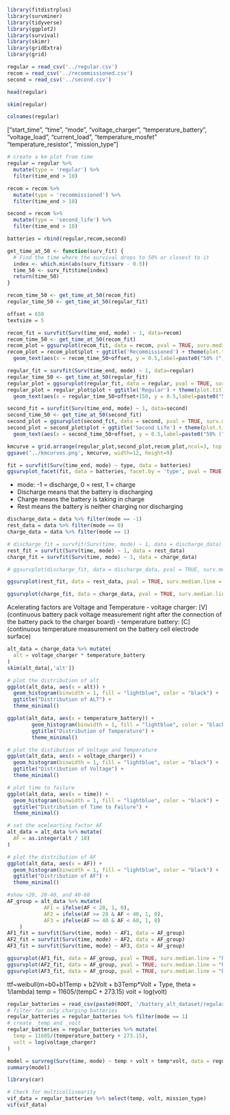 ```r
library(fitdistrplus)
library(survminer)
library(tidyverse)
library(ggplot2)
library(survival)
library(skimr)
library(gridExtra)
library(grid)
```

```r
regular = read_csv('../regular.csv')
recom = read_csv('../recommissioned.csv')
second = read_csv('../second.csv')
```
```r
head(regular)
```

```r
skim(regular)
```
```r
colnames(regular)
```
["start_time", "time", "mode", "voltage_charger", "temperature_battery", "voltage_load", "current_load", "temperature_mosfet"   "temperature_resistor", "mission_type"]
```r
# create a km plot from time
regular = regular %>%
  mutate(type = 'regular') %>%
  filter(time_end > 10)

recom = recom %>%
  mutate(type = 'recommissioned') %>%
  filter(time_end > 10)

second = recom %>%
  mutate(type = 'second_life') %>%
  filter(time_end > 10)

batteries = rbind(regular,recom,second)
```

```r
get_time_at_50 <- function(surv_fit) {
  # Find the time where the survival drops to 50% or closest to it
  index <- which.min(abs(surv_fit$surv - 0.5))
  time_50 <- surv_fit$time[index]
  return(time_50)
}

recom_time_50 <- get_time_at_50(recom_fit)
regular_time_50 <- get_time_at_50(regular_fit)
```

```r
offset = 650
textsize = 5

recom_fit = survfit(Surv(time_end, mode) ~ 1, data=recom)
recom_time_50 <- get_time_at_50(recom_fit)
recom_plot = ggsurvplot(recom_fit, data = recom, pval = TRUE, surv.median.line = "hv", conf.int = TRUE, palette='blue')
recom_plot = recom_plot$plot + ggtitle('Recommissioned') + theme(plot.title = element_text(size = 15, face = "bold"), axis.text = element_text(size=8),axis.title.y = element_blank(),axis.ticks.y = element_blank(),axis.text.y=element_blank(),axis.line.y=element_blank(),legend.title=element_blank(),legend.position="none")+ geom_hline(yintercept = 0.5, linetype = "dashed") + geom_point(aes(x = recom_time_50, y = 0.5),color='black',size=3)+
  geom_text(aes(x = recom_time_50+offset, y = 0.5,label=paste0("50% (", round(recom_time_50, 2), ")")),vjust = -1, size = textsize)

regular_fit = survfit(Surv(time_end, mode) ~ 1, data=regular)
regular_time_50 <- get_time_at_50(regular_fit)
regular_plot = ggsurvplot(regular_fit, data = regular, pval = TRUE, surv.median.line = "hv", conf.int = TRUE, palette = 'red')
regular_plot = regular_plot$plot + ggtitle('Regular') + theme(plot.title = element_text(size = 15, face = "bold"),legend.title=element_blank(),legend.position="none") + geom_hline(yintercept = 0.5, linetype = "dashed") + geom_point(aes(x = regular_time_50, y = 0.5),color='black',size=3)+
  geom_text(aes(x = regular_time_50+offset+150, y = 0.5,label=paste0("50% (", round(regular_time_50, 2), ")")),vjust = -1, size = textsize)

second_fit = survfit(Surv(time_end, mode) ~ 1, data=second)
second_time_50 <- get_time_at_50(second_fit)
second_plot = ggsurvplot(second_fit, data = second, pval = TRUE, surv.median.line = "hv", conf.int = TRUE, palette = 'forestgreen')
second_plot = second_plot$plot + ggtitle('Second Life') + theme(plot.title = element_text(size = 15, face = "bold"), legend.title=element_blank(), axis.title.y = element_blank(), axis.ticks.y = element_blank(),axis.text.y=element_blank(), legend.position="none",axis.line.y = element_blank()) + geom_hline(yintercept = 0.5, linetype = "dashed") + geom_point(aes(x = second_time_50, y = 0.5),color='black',size=3)+
  geom_text(aes(x = second_time_50+offset, y = 0.5,label=paste0("50% (", round(second_time_50, 2), ")")),vjust = -1, size = textsize)
```

```r
kmcurve = grid.arrange(regular_plot,second_plot,recom_plot,ncol=3, top = textGrob('Kaplan-Meyer Curves for Battery Packs',gp=gpar(fontsize=20,face='bold')))
ggsave('../kmcurves.png', kmcurve, width=12, height=9)
```

```r
fit = survfit(Surv(time_end, mode) ~ type, data = batteries)
ggsurvplot_facet(fit, data = batteries, facet.by = 'type', pval = TRUE, surv.median.line = "hv", conf.int = TRUE) + ggtitle("KM curve for Batteries")
```
- mode: -1 = discharge, 0 = rest, 1 = charge
- Discharge means that the battery is discharging
- Charge means the battery is taking in charge
- Rest means the battery is neither charging nor discharging
```r
discharge_data = data %>% filter(mode == -1)
rest_data = data %>% filter(mode == 0)
charge_data = data %>% filter(mode == 1)
```
```r
# discharge_fit = survfit(Surv(time, mode) ~ 1, data = discharge_data)
rest_fit = survfit(Surv(time, mode) ~ 1, data = rest_data)
charge_fit = survfit(Surv(time, mode) ~ 1, data = charge_data)
```
```r
# ggsurvplot(discharge_fit, data = discharge_data, pval = TRUE, surv.median.line = "hv", conf.int = TRUE) + ggtitle("KM curve for Discharging Batteries")
```
```r
ggsurvplot(rest_fit, data = rest_data, pval = TRUE, surv.median.line = "hv", conf.int = TRUE) + ggtitle("KM curve for Batteries at Rest")
```
```r
ggsurvplot(charge_fit, data = charge_data, pval = TRUE, surv.median.line = "hv", conf.int = TRUE) + ggtitle("KM curve for Charging Batteries")
```
Acelerating factors are Voltage and Temperature
- voltage charger: [V] (continuous battery pack voltage measurement right after the connection of the battery pack to the charger board)
- temperature battery: [C] (continuous temperature measurement on the battery cell electrode surface)
```r
alt_data = charge_data %>% mutate(
  alt = voltage_charger * temperature_battery
)
skim(alt_data[,'alt'])
```
```r
# plot the distribution of alt
ggplot(alt_data, aes(x = alt)) +
  geom_histogram(binwidth = 1, fill = "lightblue", color = "black") +
  ggtitle("Distribution of ALT") +
  theme_minimal()
```
```r
ggplot(alt_data, aes(x = temperature_battery)) +
        geom_histogram(binwidth = 1, fill = "lightblue", color = "black") +
        ggtitle("Distribution of Temperature") +
        theme_minimal()
```
```r
# plot the distibution of Voltage and Temperature
ggplot(alt_data, aes(x = voltage_charger)) +
  geom_histogram(binwidth = 1, fill = "lightblue", color = "black") +
  ggtitle("Distribution of Voltage") +
  theme_minimal()
```
```r
# plot time to failure
ggplot(alt_data, aes(x = time)) +
  geom_histogram(binwidth = 1, fill = "lightblue", color = "black") +
  ggtitle("Distribution of Time to Failure") +
  theme_minimal()
```
```r
# set the acelearting factor AF
alt_data = alt_data %>% mutate(
  AF = as.integer(alt / 10)
)
```
```r
# plot the distribution of AF
ggplot(alt_data, aes(x = AF)) +
  geom_histogram(binwidth = 1, fill = "lightblue", color = "black") +
  ggtitle("Distribution of AF") +
  theme_minimal()

```
```r
#show <20, 20-40, and 40-60
AF_group = alt_data %>% mutate(
            AF1 = ifelse(AF < 20, 1, 0),
            AF2 = ifelse(AF >= 20 & AF < 40, 1, 0),
            AF3 = ifelse(AF >= 40 & AF < 60, 1, 0)
    )
AF1_fit = survfit(Surv(time, mode) ~ AF1, data = AF_group)
AF2_fit = survfit(Surv(time, mode) ~ AF2, data = AF_group)
AF3_fit = survfit(Surv(time, mode) ~ AF3, data = AF_group)
```
```r
ggsurvplot(AF1_fit, data = AF_group, pval = TRUE, surv.median.line = "hv", conf.int = TRUE) + ggtitle("KM curve for AF < 20")
ggsurvplot(AF2_fit, data = AF_group, pval = TRUE, surv.median.line = "hv", conf.int = TRUE) + ggtitle("KM curve for 20 <= AF < 40")
ggsurvplot(AF3_fit, data = AF_group, pval = TRUE, surv.median.line = "hv", conf.int = TRUE) + ggtitle("KM curve for 40 <= AF < 60")
```

ttf~weibull(m=b0+b1Temp + b2Volt + b3Temp*Volt + Type, theta = 1/lambda)
temp = 11605/(tempC + 273.15)
volt = log(volt)
```r
regular_batteries = read_csv(paste0(ROOT, '/battery_alt_dataset/regular_alt_batteries.csv'))
# filter for only charging batteries
regular_batteries = regular_batteries %>% filter(mode == 1)
# create _temp and _volt
regular_batteries = regular_batteries %>% mutate(
  temp = 11605/(temperature_battery + 273.15),
  volt = log(voltage_charger)
)
```
```r
model = survreg(Surv(time, mode) ~ temp + volt + temp*volt, data = regular_batteries, dist = "weibull", control = survreg.control(maxiter = 1000000))
summary(model)
```
```r
library(car)

# Check for multicollinearity
vif_data = regular_batteries %>% select(temp, volt, mission_type)
vif(vif_data)
```
